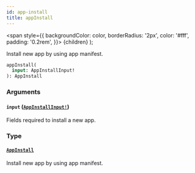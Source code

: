 ```yaml
---
id: app-install
title: appInstall
---
```


<span
style={{
      backgroundColor: color,
      borderRadius: '2px',
      color: '#fff',
      padding: '0.2rem',
    }}>
{children}
</span>
);

Install new app by using app manifest.

```graphql
appInstall(
  input: AppInstallInput!
): AppInstall

```

### Arguments

#### `input` ([`AppInstallInput!`](/api-reference/inputs/app-install-input.mdx))

Fields required to install a new app.

### Type

#### [`AppInstall`](/api-reference/objects/app-install.mdx)

Install new app by using app manifest.
